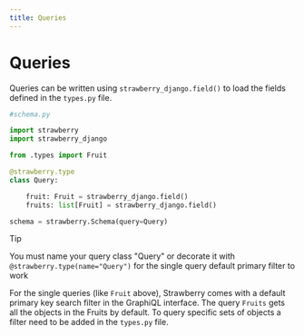 ```yaml
---
title: Queries
---
```


# Queries

Queries can be written using `strawberry_django.field()` to load the fields defined in the `types.py` file.

```python
#schema.py

import strawberry
import strawberry_django

from .types import Fruit

@strawberry.type
class Query:

    fruit: Fruit = strawberry_django.field()
    fruits: list[Fruit] = strawberry_django.field()

schema = strawberry.Schema(query=Query)
```

> [!TIP]
> You must name your query class "Query" or decorate it with `@strawberry.type(name="Query")` for the single query default primary filter to work
>


For the single queries (like `Fruit` above), Strawberry comes with a default primary key search filter in the GraphiQL interface. The query `Fruits` gets all the objects in the Fruits by default. To query specific sets of objects a filter need to be added in the `types.py` file.
